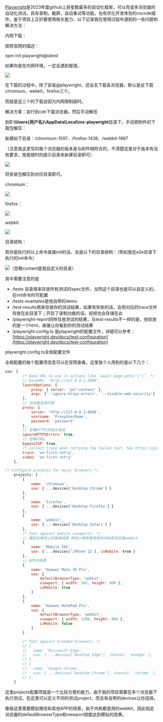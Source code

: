 [Playwright](https://playwright.dev/)是2023年度github上获星数最多的自动化框架，可以完成多浏览器的自动化测试，具有录制，截屏，自动重试等功能，也有优化开发体验的vscode插件。鉴于项目上正好要使用相关能力，以下记录我在使用过程中遇到的一些问题和解决方法：
  

内网下载：

  

按照官网的描述：

npm init playwright@latest

如果你是在内网环境，一定会遇到报错。

![](/images/playwright/playwright1.png)

在下载的过程中，除了安装@playwright，还会去下载各浏览器，默认是会下载chromium，webkit，firefox三个。

而就是这三个的下载会因为内网限制超时。

解决方案：自行到cdn下载浏览器，然后手动解压

到**C:\\Users\{用户名}\AppData\Local\ms-playwright**目录下，手动把附件的下载包解压：

新建如下目录：/chromium-1097、/firefox-1438、/webkit-1967

（注意我这里写的每个浏览器的版本是与附件相符合的，不清楚这里对于版本有没有要求，按报错时的提示目录来新建目录即可）

![](/images/playwright/playwright2.png)

  

将安装包解压到对应目录即可。

  

chromium：

![](/images/playwright/playwright3.png)

  

firefox：

![](/images/playwright/playwright4.png)

  

webkit: 

![](/images/playwright/playwright5.png)

  

  

目录结构：

  

若你是执行的以上命令直接init的话，会是以下的目录结构：（例如我在e2e目录下执行的init命令）

![](/images/playwright/playwright6.png)（忽略contant是我自定义的目录）

其中需要注意的是

*   /tests 目录用来存放所有测试的spec文件，当然这个目录也是可以自定义的，在init命令时可配置
*   /tests-examples是他自带的demo
*   /test-results用来存放你的测试结果，如果有失败的话，会把对应的trace文件存放在此目录下；开启了录制功能的话，视频也会存储在此
*   /playwright-report同样存放测试的结果，与test-results不一样的是，他存放的是一个html，直接让你看到你的测试结果
*   /playwright.config.ts 是playwright的配置文件，详细可以参考：[https://playwright.dev/docs/test-configuration](https://playwright.dev/docs/test-configuration)  
    

  

playwright.config.ts全局配置文件

  

全局配置的每个配置项信息可以在官网查看，这里我个人用到的是以下几个：

```js
use: {
        /* Base URL to use in actions like `await page.goto('/')`. */
        // baseURL: 'http://127.0.0.1:3000',
        launchOptions: {
            proxy: { server: 'per-context' },
            args: ['--ignore-https-errors', '--disable-web-security']
        },
        // 浏览器全局代理
        proxy: {
            server: 'http://127.0.0.1:8888',
            username: 'ProxyUserName',
            password: 'password'
        },
        // 忽略HTTPS的相关错误
        ignoreHTTPSErrors: true,
        // 忽略CORS
        bypassCSP: true,
        /* Collect trace when retrying the failed test. See https://playwright.dev/docs/trace-viewer */
        trace: 'on-first-retry',
        video: 'on-first-retry'
    },

/* Configure projects for major browsers */
    projects: [
        {
            name: 'chromium',
            use: { ...devices['Desktop Chrome'] }
        },
        {
            name: 'firefox',
            use: { ...devices['Desktop Firefox'] }
        },
        {
            name: 'webkit',
            use: { ...devices['Desktop Safari'] }
        },
        /* Test against mobile viewports. */
        // 模拟在微信上的使用场景 微信小程序里使用的内核其实还是webkit
        {
            name: 'Mobile IOS',
            use: { ...devices['iPhone 12'], isMobile: true }
        },
        // APP的场景
        {
            name: 'Huawei Mate 30 Pro',
            use: {
                defaultBrowserType: 'webkit',
                viewport: { width: 392, height: 800 },
                isMobile: true
            }
        },
        {
            name: 'Huawei MatePad Pro',
            use: {
                defaultBrowserType: 'webkit',
                viewport: { width: 1280, height: 800 },
                isMobile: false
            }
        }

        /* Test against branded browsers. */
        // {
        //   name: 'Microsoft Edge',
        //   use: { ...devices['Desktop Edge'], channel: 'msedge' },
        // },
        // {
        //   name: 'Google Chrome',
        //   use: { ...devices['Desktop Chrome'], channel: 'chrome' },
        // },
    ]
```
  



这里projects配置项就是一个比较方便的能力，由于我的项目需要在多个浏览器下执行测试，在这里可以定义不同的测试project，而且有自带的devices让你选择。

像我这里需要模拟微信和其他APP的场景，由于内核都是用的webkit，因此指定浏览器的defaultBrowserType和viewport就能达到模拟的效果。